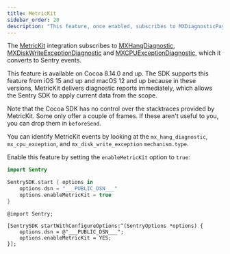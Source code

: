 ```yaml
---
title: MetricKit
sidebar_order: 20
description: "This feature, once enabled, subscribes to MXDiagnosticPayload data of MetricKit and it to Sentry."
---
```


The [MetricKit](https://developer.apple.com/documentation/metrickit) integration subscribes to [MXHangDiagnostic](https://developer.apple.com/documentation/metrickit/mxhangdiagnostic), [MXDiskWriteExceptionDiagnostic](https://developer.apple.com/documentation/metrickit/mxdiskwriteexceptiondiagnostic)
and [MXCPUExceptionDiagnostic](https://developer.apple.com/documentation/metrickit/mxcpuexceptiondiagnostic), which it converts to Sentry events.

This feature is available on Cocoa 8.14.0 and up. The SDK supports this feature from iOS 15 and up and macOS 12 and up because in these versions, MetricKit delivers diagnostic reports immediately, which allows the Sentry SDK to apply current data from the scope.

Note that the Cocoa SDK has no control over the stacktraces provided by MetricKit. Some only offer a couple of frames. If these aren't useful to you, you can drop them in <PlatformLink to="/configuration/filtering/#filtering-error-events/">`beforeSend`</PlatformLink>.

You can identify MetricKit events by looking at the `mx_hang_diagnostic`, `mx_cpu_exception`, and `mx_disk_write_exception` `mechanism.type`.

Enable this feature by setting the `enableMetricKit` option to `true`:

<SignInNote />

```swift {tabTitle:Swift}
import Sentry

SentrySDK.start { options in
    options.dsn = "___PUBLIC_DSN___"
    options.enableMetricKit = true
}
```

```objc {tabTitle:Objective-C}
@import Sentry;

[SentrySDK startWithConfigureOptions:^(SentryOptions *options) {
    options.dsn = @"___PUBLIC_DSN___";
    options.enableMetricKit = YES;
}];
```
